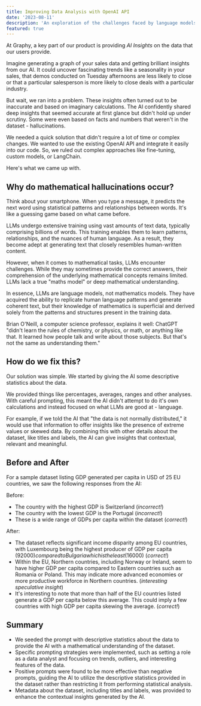 ```yaml
---
title: Improving Data Analysis with OpenAI API
date: '2023-08-11'
description: 'An exploration of the challenges faced by language models in understanding math and learn how strategic prompting strategies and descriptive statistics can enable LLMs to give meaningful and reliable data analysis.'
featured: true
---
```


At Graphy, a key part of our product is providing _AI Insights_ on the data that our users provide.

Imagine generating a graph of your sales data and getting brilliant insights from our AI. It could uncover fascinating trends like a seasonality in your sales, that demos conducted on Tuesday afternoons are less likely to close or that a particular salesperson is more likely to close deals with a particular industry.

But wait, we ran into a problem. These insights often turned out to be inaccurate and based on imaginary calculations. The AI confidently shared deep insights that seemed accurate at first glance but didn't hold up under scrutiny. Some were even based on facts and numbers that weren't in the dataset - hallucinations.

We needed a quick solution that didn't require a lot of time or complex changes. We wanted to use the existing OpenAI API and integrate it easily into our code. So, we ruled out complex approaches like fine-tuning, custom models, or LangChain.

Here's what we came up with.

## Why do mathematical hallucinations occur?

Think about your smartphone. When you type a message, it predicts the next word using statistical patterns and relationships between words. It's like a guessing game based on what came before.

LLMs undergo extensive training using vast amounts of text data, typically comprising billions of words. This training enables them to learn patterns, relationships, and the nuances of human language. As a result, they become adept at generating text that closely resembles human-written content.

However, when it comes to mathematical tasks, LLMs encounter challenges. While they may sometimes provide the correct answers, their comprehension of the underlying mathematical concepts remains limited. LLMs lack a true "maths model" or deep mathematical understanding.

In essence, LLMs are language models, not mathematics models. They have acquired the ability to replicate human language patterns and generate coherent text, but their knowledge of mathematics is superficial and derived solely from the patterns and structures present in the training data.

Brian O'Neill, a computer science professor, explains it well: ChatGPT "didn't learn the rules of chemistry, or physics, or math, or anything like that. It learned how people talk and write about those subjects. But that's not the same as understanding them."

## How do we fix this?

Our solution was simple. We started by giving the AI some descriptive statistics about the data.

We provided things like percentages, averages, ranges and other analyses. With careful prompting, this meant the AI didn't attempt to do it's own calculations and instead focused on what LLMs are good at - language.

For example, if we told the AI that "the data is not normally distributed," it would use that information to offer insights like the presence of extreme values or skewed data. By combining this with other details about the dataset, like titles and labels, the AI can give insights that contextual, relevant and meaningful.

## Before and After

For a sample dataset listing GDP generated per capita in USD of 25 EU countries, we saw the following responses from the AI:

Before:

- The country with the highest GDP is Switzerland (_incorrect!_)
- The country with the lowest GDP is the Portugal (_incorrect!_)
- These is a wide range of GDPs per capita within the dataset (_correct!_)

After:

- The dataset reflects significant income disparity among EU countries, with Luxembourg being the highest producer of GDP per capita ($92000) compared to Bulgaria which is the least ($16000) (_correct!_)
- Within the EU, Northern countries, including Norway or Ireland, seem to have higher GDP per capita compared to Eastern countries such as Romania or Poland. This may indicate more advanced economies or more productive workforce in Northern countries. (_interesting speculative insight_)
- It's interesting to note that more than half of the EU countries listed generate a GDP per capita below this average. This could imply a few countries with high GDP per capita skewing the average. (_correct!_)

## Summary

- We seeded the prompt with descriptive statistics about the data to provide the AI with a mathematical understanding of the dataset.
- Specific prompting strategies were implemented, such as setting a role as a data analyst and focusing on trends, outliers, and interesting features of the data.
- Positive prompts were found to be more effective than negative prompts, guiding the AI to utilize the descriptive statistics provided in the dataset rather than restricting it from performing statistical analysis.
- Metadata about the dataset, including titles and labels, was provided to enhance the contextual insights generated by the AI.
